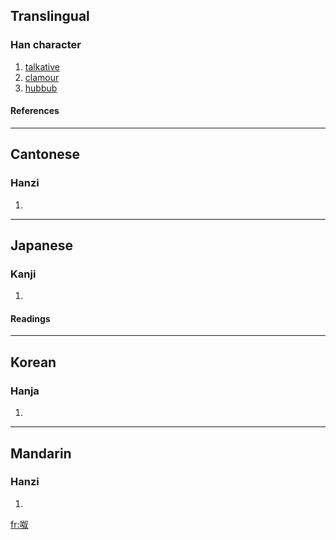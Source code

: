 ==Translingual==
===Han character===
{{Han char|rn=30|rad=口|as=05|sn=8|four=6704<sub>0</sub>|canj=口女水 (RVE)}}
# [[talkative]]
# [[clamour]]
# [[hubbub]]
====References====
{{Han ref|kx=0183.030|dkj=03460|dj=0402.040|hdz=10610.030|uh=5476|ud=21622|bh=A94C|bd=43340}}
----
==Cantonese==
===Hanzi===
{{yue-hanzi|jyut=|y=naau4}}
# {{defn|Cantonese}}
----
==Japanese==
===Kanji===
{{ja-kanji|grade=|rs=口05}}
# {{defn|Japanese}} 
====Readings====
{{ja-readings|on=[[ど]] (do), [[どう]] (dō)|kun=[[かまびすし]] (kamabisushi)}}
----
==Korean==
===Hanja===
{{ko-hanja|hangeul=노|rv=no|mr=no}}
# {{defn|Korean}}
----
==Mandarin==
===Hanzi===
{{cmn-hanzi|pin=[[náo]] ([[nao2]])|wg=nao<sup>2</sup>}}
# {{defn|Mandarin}}

[[fr:呶]]